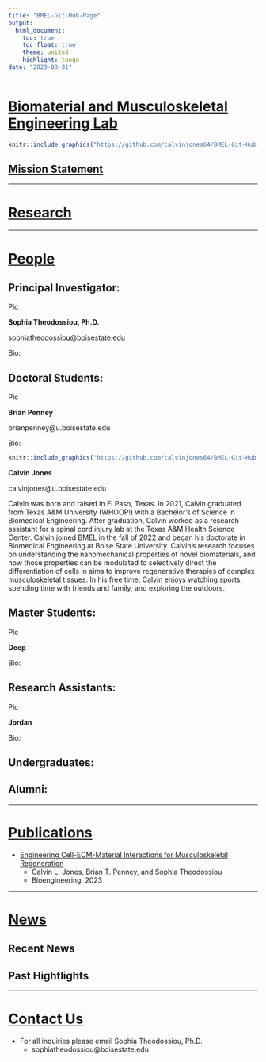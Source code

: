 ```yaml
---
title: "BMEL-Git-Hub-Page"
output:
  html_document:
    toc: true 
    toc_float: true 
    theme: united 
    highlight: tango 
date: "2023-08-31"
---
```


# [**Biomaterial and Musculoskeletal Engineering Lab**]{.underline} 

```r

knitr::include_graphics("https://github.com/calvinjones64/BMEL-Git-Hub-Page/blob/main/images/BMEL/BMEL_Logo.jpg?raw=true")

```

## [Mission Statement](blue) 

---

# [**Research**]{.underline}

---

# [**People**]{.underline} 


## Principal Investigator:

Pic

**Sophia Theodossiou, Ph.D.**

sophiatheodossiou@boisestate.edu 

Bio: 

## Doctoral Students: 

Pic 

**Brian Penney** 

brianpenney@u.boisestate.edu

Bio: 


```r

knitr::include_graphics("https://github.com/calvinjones64/BMEL-Git-Hub-Page/blob/main/images/People/Calvin_Profile.jpg?raw=true")

```

**Calvin Jones**

calvinjones@u.boisestate.edu 

Calvin was born and raised in El Paso, Texas. In 2021, Calvin graduated from Texas A&M University (WHOOP!) with a Bachelor's of Science in Biomedical Engineering. After graduation, Calvin worked as a research assistant for a spinal cord injury lab at the Texas A&M Health Science Center. Calvin joined BMEL in the fall of 2022 and began his doctorate in Biomedical Engineering at Boise State University. Calvin's research focuses on understanding the nanomechanical properties of novel biomaterials, and how those properties can be modulated to selectively direct the differentiation of cells in aims to improve regenerative therapies of complex musculoskeletal tissues. In his free time, Calvin enjoys watching sports, spending time with friends and family, and exploring the outdoors.  

## Master Students: 

Pic 

**Deep**

Bio: 

## Research Assistants:

Pic 

**Jordan** 

Bio:

## Undergraduates: 

## Alumni: 

---

# [**Publications**]{.underline}

- [Engineering Cell-ECM-Material Interactions for Musculoskeletal Regeneration](https://www.mdpi.com/2306-5354/10/4/453)
  + Calvin L. Jones, Brian T. Penney, and Sophia Theodossiou 
  + Bioengineering, 2023

---

# [**News**]{.underline} 

## Recent News 

## Past Hightlights

---

# [**Contact Us**]{.underline}

* For all inquiries please email Sophia Theodossiou, Ph.D.
  + sophiatheodossiou@boisestate.edu
